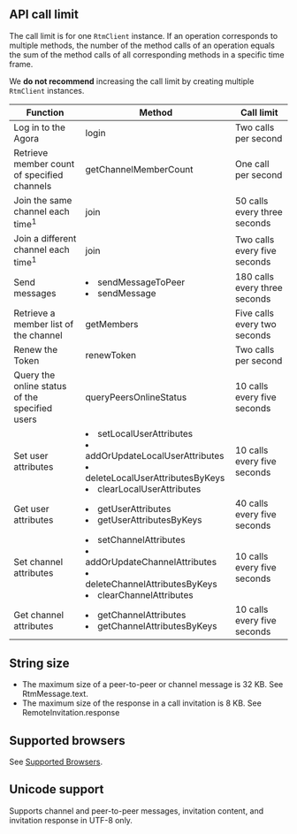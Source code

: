 <PlatformWrapper platform="web">

## API call limit

The call limit is for one <code>RtmClient</code> instance. If an operation corresponds to multiple methods, the number of the method calls of an operation equals the sum of the method calls of all corresponding methods in a specific time frame.

<div class="alert note">We <b>do not recommend</b> increasing the call limit by creating multiple <code>RtmClient</code> instances.</div>

| Function                                                    | Method                                                       | Call limit                 |
| ----------------------------------------------------------- | ------------------------------------------------------------ | ------------------------------ |
| Log in to the Agora <Vg k="SIG" />                                | <Link to="{{Global.SIG_SDK_API_WEB}}/classes/rtmclient.html#login">login</Link> | Two calls per second         |
| Retrieve member count of specified channels | <Link to="{{Global.SIG_SDK_API_WEB}}/classes/rtmclient.html#getchannelmembercount">getChannelMemberCount</Link> | One call per second |
| Join the same channel each time<sup>1</sup> | <Link to="{{Global.SIG_SDK_API_WEB}}/classes/rtmchannel.html#join">join</Link> | 50 calls every three seconds |
| Join a different channel each time<sup>1</sup> | <Link to="{{Global.SIG_SDK_API_WEB}}/classes/rtmchannel.html#join">join</Link> | Two calls every five seconds |
| Send messages | <li><Link to="{{Global.SIG_SDK_API_WEB}}/classes/rtmclient.html#sendmessagetopeer">sendMessageToPeer</Link></li><li> <Link to="{{Global.SIG_SDK_API_WEB}}/classes/rtmchannel.html#sendmessage">sendMessage</Link> </li> | 180 calls every three seconds          |
| Retrieve a member list of the channel                      | <Link to="{{Global.SIG_SDK_API_WEB}}/classes/rtmchannel.html#getmembers">getMembers</Link> | Five calls every two seconds |
| Renew the Token        | <Link to="{{Global.SIG_SDK_API_WEB}}/classes/rtmclient.html#renewtoken">renewToken</Link> | Two calls per second         |
| Query the online status of the specified users            | <Link to="{{Global.SIG_SDK_API_WEB}}/classes/rtmclient.html#querypeersonlinestatus">queryPeersOnlineStatus</Link> | 10 calls every five seconds        |
| Set user attributes | <li><Link to="{{Global.SIG_SDK_API_WEB}}/classes/rtmclient.html#setlocaluserattributes">setLocalUserAttributes</Link></li><li><Link to="{{Global.SIG_SDK_API_WEB}}/classes/rtmclient.html#addorupdatelocaluserattributes">addOrUpdateLocalUserAttributes</Link></li><li><Link to="{{Global.SIG_SDK_API_WEB}}/classes/rtmclient.html#deletelocaluserattributesbykeys">deleteLocalUserAttributesByKeys</Link></li><li><Link to="{{Global.SIG_SDK_API_WEB}}/classes/rtmclient.html#clearlocaluserattributes">clearLocalUserAttributes</Link></li>  | 10 calls every five seconds          |
| Get user attributes | <li><Link to="{{Global.SIG_SDK_API_WEB}}/classes/rtmclient.html#getuserattributes">getUserAttributes</Link></li><li> <Link to="{{Global.SIG_SDK_API_WEB}}/classes/rtmclient.html#getuserattributesbykeys">getUserAttributesByKeys</Link></li>  | 40 calls every five seconds          |
| Set channel attributes | <li><Link to="{{Global.SIG_SDK_API_WEB}}/classes/rtmclient.html#setchannelattributes">setChannelAttributes</Link></li><li><Link to="{{Global.SIG_SDK_API_WEB}}/classes/rtmclient.html#addorupdatechannelattributes">addOrUpdateChannelAttributes</Link></li><li><Link to="{{Global.SIG_SDK_API_WEB}}/classes/rtmclient.html#deletechannelattributesbykeys">deleteChannelAttributesByKeys</Link></li><li> <Link to="{{Global.SIG_SDK_API_WEB}}/classes/rtmclient.html#clearchannelattributes">clearChannelAttributes</Link></li>  | 10 calls every five seconds          |
| Get channel attributes | <li><Link to="{{Global.SIG_SDK_API_WEB}}/classes/rtmclient.html#getchannelattributes">getChannelAttributes</Link></li><li> <Link to="{{Global.SIG_SDK_API_WEB}}/classes/rtmclient.html#getchannelattributesbykeys">getChannelAttributesByKeys</Link></li>  | 10 calls every five seconds          |


## String size

- The maximum size of a peer-to-peer or channel message is 32 KB. See <Link to="{{Global.SIG_SDK_API_WEB}}/interfaces/rtmtextmessage.html#text">RtmMessage.text</Link>.
- The maximum size of the response in a call invitation is 8 KB. See <Link to="{{Global.SIG_SDK_API_WEB}}/classes/remoteinvitation.html#response">RemoteInvitation.response</Link>
	
## Supported browsers
	
See [Supported Browsers](../overview/supported-platforms).

## Unicode support 

Supports channel and peer-to-peer messages, invitation content, and invitation response in UTF-8 only. 



</PlatformWrapper>